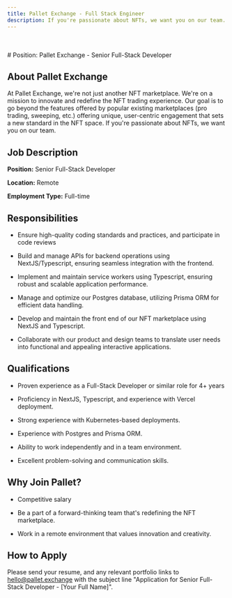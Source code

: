 ```yaml
---
title: Pallet Exchange - Full Stack Engineer
description: If you're passionate about NFTs, we want you on our team.
---
```


<br/>
<br/>
# Position: Pallet Exchange - Senior Full-Stack Developer

## About Pallet Exchange
At Pallet Exchange, we're not just another NFT marketplace. We're on a mission to innovate and redefine the NFT trading experience. Our goal is to go beyond the features offered by popular existing marketplaces (pro trading, sweeping, etc.) offering unique, user-centric engagement that sets a new standard in the NFT space. If you're passionate about NFTs, we want you on our team.


## Job Description

**Position:** Senior Full-Stack Developer

**Location:** Remote

**Employment Type:** Full-time


## Responsibilities

-   Ensure high-quality coding standards and practices, and participate in code reviews

-   Build and manage APIs for backend operations using NextJS/Typescript, ensuring seamless integration with the frontend.

-   Implement and maintain service workers using Typescript, ensuring robust and scalable application performance.

-   Manage and optimize our Postgres database, utilizing Prisma ORM for efficient data handling.

-   Develop and maintain the front end of our NFT marketplace using NextJS and Typescript.

-   Collaborate with our product and design teams to translate user needs into functional and appealing interactive applications.


## Qualifications

-   Proven experience as a Full-Stack Developer or similar role for 4+ years

-   Proficiency in NextJS, Typescript, and experience with Vercel deployment.

-   Strong experience with Kubernetes-based deployments.

-   Experience with Postgres and Prisma ORM.

-   Ability to work independently and in a team environment.

-   Excellent problem-solving and communication skills.


## Why Join Pallet?

-   Competitive salary

-   Be a part of a forward-thinking team that's redefining the NFT marketplace.

-   Work in a remote environment that values innovation and creativity.


## How to Apply

Please send your resume, and any relevant portfolio links to hello@pallet.exchange with the subject line "Application for Senior Full-Stack Developer - [Your Full Name]".
